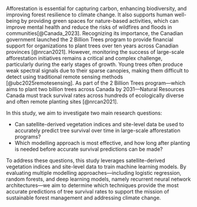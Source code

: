 Afforestation is essential for capturing carbon, enhancing biodiversity, and improving forest resilience to climate change. It also supports human well-being by providing green spaces for nature-based activities, which can improve mental health and reduce the risks of wildfires and floods in communities[@Canada_2023]. Recognizing its importance, the Canadian government launched the 2 Billion Trees program to provide financial support for organizations to plant trees over ten years across Canadian provinces [@nrcan2021]. However, monitoring the success of large-scale afforestation initiatives remains a critical and complex challenge, particularly during the early stages of growth. Young trees often produce weak spectral signals due to their sparse canopies, making them difficult to detect using traditional remote sensing methods [@ubc2025remotesensing]. As part of the 2 Billion Trees program—which aims to plant two billion trees across Canada by 2031—Natural Resources Canada must track survival rates across hundreds of ecologically diverse and often remote planting sites [@nrcan2021].

In this study, we aim to investigate two main research questions:

- Can satellite-derived vegetation indices and site-level data be used to accurately predict tree survival over time in large-scale afforestation programs? 
- Which modelling approach is most effective, and how long after planting is needed before accurate survival predictions can be made?

To address these questions, this study leverages satellite-derived vegetation indices and site-level data to train machine learning models. By evaluating multiple modelling approaches—including logistic regression, random forests, and deep learning models, namely recurrent neural network architectures—we aim to determine which techniques provide the most accurate predictions of tree survival rates to support the mission of sustainable forest management and addressing climate change.